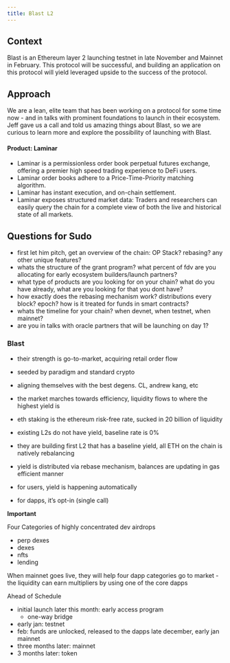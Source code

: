 ```yaml
---
title: Blast L2
---
```


## Context

Blast is an Ethereum layer 2 launching testnet in late November and Mainnet in February. This protocol will be successful, and building an application on this protocol will yield leveraged upside to the success of the protocol.

## Approach

We are a lean, elite team that has been working on a protocol for some time now - and in talks with prominent foundations to launch in their ecosystem. Jeff gave us a call and told us amazing things about Blast, so we are curious to learn more and explore the possibility of launching with Blast.

#### **Product: Laminar**

- Laminar is a permissionless order book perpetual futures exchange, offering a premier high speed trading experience to DeFi users.
- Laminar order books adhere to a Price-Time-Priority matching algorithm.
- Laminar has instant execution, and on-chain settlement.
- Laminar exposes structured market data: Traders and researchers can easily query the chain for a complete view of both the live and historical state of all markets.

## Questions for Sudo

- first let him pitch, get an overview of the chain: OP Stack? rebasing? any other unique features?
- whats the structure of the grant program? what percent of fdv are you allocating for early ecosystem builders/launch partners?
- what type of products are you looking for on your chain? what do you have already, what are you looking for that you dont have?
- how exactly does the rebasing mechanism work? distributions every block? epoch? how is it treated for funds in smart contracts?
- whats the timeline for your chain? when devnet, when testnet, when mainnet? 
- are you in talks with oracle partners that will be launching on day 1?

### Blast

- their strength is go-to-market, acquiring retail order flow
- seeded by paradigm and standard crypto
- aligning themselves with the best degens. CL, andrew kang, etc
- the market marches towards efficiency, liquidity flows to where the highest yield is
- eth staking is the ethereum risk-free rate, sucked in 20 billion of liquidity
- existing L2s do not have yield, baseline rate is 0%
- they are building first L2 that has a baseline yield, all ETH on the chain is natively rebalancing 

- yield is distributed via rebase mechanism, balances are updating in gas efficient manner

- for users, yield is happening automatically
- for dapps, it's opt-in (single call)

**Important**

Four Categories of highly concentrated dev airdrops

- perp dexes
- dexes
- nfts
- lending

When mainnet goes live, they will help four dapp categories go to market
- the liquidity can earn multipliers by using one of the core dapps

Ahead of Schedule

- initial launch later this month: early access program
    - one-way bridge
- early jan: testnet 
- feb: funds are unlocked, released to the dapps late december, early jan mainnet
- three months later: mainnet
- 3 months later: token

